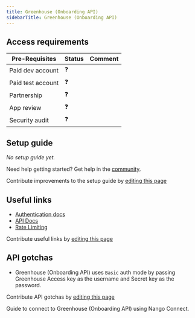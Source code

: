 ```yaml
---
title: Greenhouse (Onboarding API)
sidebarTitle: Greenhouse (Onboarding API)
---
```



<Overview />
<PreBuiltTooling />
<PreBuiltUseCases />

## Access requirements
| Pre-Requisites | Status | Comment|
| - | - | - |
| Paid dev account | ❓ |  |
| Paid test account | ❓ |  |
| Partnership | ❓ | |
| App review | ❓ |  |
| Security audit | ❓ | |


## Setup guide

_No setup guide yet._

<Tip>Need help getting started? Get help in the [community](https://nango.dev/slack).</Tip>

<Note>Contribute improvements to the setup guide by [editing this page](https://github.com/nangohq/nango/tree/master/docs-v2/integrations/all/greenhouse-onboarding.mdx)</Note>


## Useful links
-   [Authentication docs](https://developers.greenhouse.io/gho.html#authentication)
-   [API Docs](https://developers.greenhouse.io/gho.html#introduction)
-   [Rate Limiting](https://developers.greenhouse.io/gho.html#rate-limiting) 

<Note>Contribute useful links by [editing this page](https://github.com/nangohq/nango/tree/master/docs-v2/integrations/all/greenhouse-onboarding.mdx)</Note>

## API gotchas

- Greenhouse (Onboarding API) uses `Basic` auth mode by passing Greenhouse Access key as the username and Secret key as the password.

<Note>Contribute API gotchas by [editing this page](https://github.com/nangohq/nango/tree/master/docs-v2/integrations/all/greenhouse-onboarding.mdx)</Note>

<Card title="Connect to Greenhouse (Onboarding API)" icon="link" href="/integrations/all/greenhouse-onboarding/connect" horizontal>
  Guide to connect to Greenhouse (Onboarding API) using Nango Connect.
</Card>
